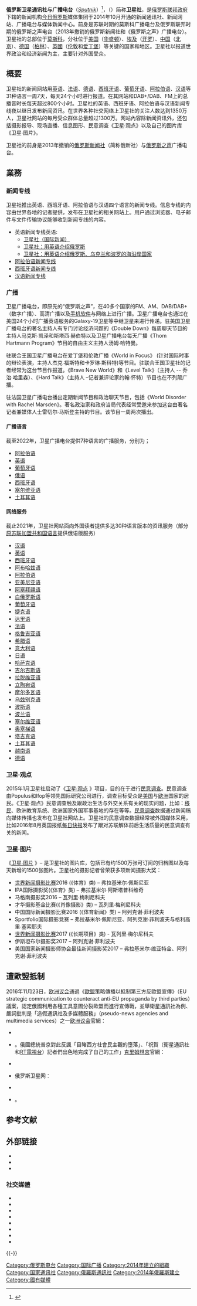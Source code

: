 {{noteTA|G1=IT}}
{{广播电台
| 電臺名稱         = 卫星通讯社与广播电台
| 原文名称         = {{lang|ru|Спутник}}{{ru}}<br />{{lang|en|Sputnik}}{{en}}
| 電臺圖片檔案     = Sputnik logo.svg
| 電臺圖片尺寸     = 
| 電臺圖片名稱     = 卫星通讯社社徽
| 通称             = 卫星社
| 缩写             = 
| 所屬國家         = {{RUS}}
| 總部所在         = 俄罗斯[[莫斯科|莫斯科]]祖博夫斯基大道4
| 播放地區         = 全球
| 停播             =
| 类型             = [[通讯社|通讯社]]、网络媒体、政府宣传电台、[[国际广播|国际广播]]电台
| 使用频段         = 调频、[[DAB|DAB]]、卫星、互联网
| 電臺口號         = Telling the Untold
| 隶属             = 
| 擁有者           = [[今日俄罗斯|今日俄罗斯]]
| 持股者           = 
| 前電臺名稱       = 莫斯科广播电台<br>[[俄罗斯之声|俄罗斯之声]]、[[俄罗斯新闻社|俄罗斯新闻社]]
| 被取代名稱       = 
| 集團同類電臺     = 
| 重播服務電臺     = 
| 電臺官方網站     = {{url|http://sputniknews.cn/}}<br>{{small|（中文）}}
| 備註             =
| 無線廣播收聽地區 = 
| 無線廣播頻道數01 = 
}}

'''俄罗斯卫星通讯社与广播电台'''（''[[史普尼克|Sputnik]]''）<ref>{{cite web |author= |url=http://sputniknews.cn/docs/about/index.html |title=关于我们 |website=俄罗斯卫星通讯社 |language= |date= |accessdate=2017-01-18 |archive-date=2020-12-05 |archive-url=https://web.archive.org/web/20201205195746/http://sputniknews.cn/docs/about/index.html |dead-url=no }}</ref>，（{{lang-en|Sputnik news agency & radio}}）简称'''卫星社'''，是[[俄罗斯联邦政府|俄罗斯联邦政府]]下辖的新闻机构[[今日俄罗斯|今日俄罗斯]]媒体集团于2014年10月开通的新闻通讯社、新闻网站、广播电台与媒体新闻中心。前身是苏联时期的莫斯科广播电台及俄罗斯联邦时期的俄罗斯之声电台（2013年撤销的俄罗斯新闻社和《俄罗斯之声》广播电台）。卫星社的总部位于[[莫斯科|莫斯科]]，分社位于[[美国|美国]]（[[华盛顿哥伦比亚特区|华盛顿]]）、[[埃及|埃及]]（[[开罗|开罗]]）、[[中华人民共和国|中国]]（[[北京|北京]]）、[[德国|德国]]（[[柏林|柏林]]）、[[英國|英國]]（[[伦敦|伦敦]]和[[爱丁堡|爱丁堡]]）等关键的国家和地区。卫星社以报道世界政治和经济新闻为主，主要针对外国受众。

==概要==
卫星社的新闻网站用[[英语|英语]]、[[法语|法语]]、[[德语|德语]]、[[西班牙语|西班牙语]]、[[葡萄牙语|葡萄牙语]]、[[阿拉伯语|阿拉伯语]]、[[汉语|汉语]]等31种语言一周7天，每天24个小时进行报道。在其网站和DAB+/DAB、FM上的总播音时长每天超过800个小时。卫星社的英语、西班牙语、阿拉伯语与汉语新闻专线夜以继日发布新闻资讯。在世界各种社交网络上卫星社的关注人数达到1350万人，卫星社网站的每月受众群体总量超过1300万。网站內容除新闻资讯外，还包括摄影报导、现场直播、信息图形、民意调查《卫星∙观点》以及自己的图片库《卫星∙图片》。

卫星社的前身是2013年撤销的[[俄罗斯新闻社|俄罗斯新闻社]]（简称俄新社）与[[俄罗斯之声|俄罗斯之声]]广播电台。

== 業務 ==
===新闻专线===
卫星社推出英语、西班牙语、阿拉伯语与汉语四个语言的新闻专线。信息专线的内容由世界各地的记者提供，发布在卫星社的相关网站上。用户通过浏览器、电子邮件与文件传输协议能够收到新闻专线的内容。
* 英语新闻专线英语:
** [https://sputniknews.com/docs/products/sns.html 卫星社（国际新闻）] {{Wayback|url=https://sputniknews.com/docs/products/sns.html |date=20201127195253 }}
** [https://sputniknews.com/docs/products/sns_rus.html 卫星社：用英语介绍俄罗斯] {{Wayback|url=https://sputniknews.com/docs/products/sns_rus.html |date=20201126103830 }}
** [https://sputniknews.com/docs/products/sns_rucb.html 卫星社：用英语介绍俄罗斯、乌克兰和波罗的海沿岸国家] {{Wayback|url=https://sputniknews.com/docs/products/sns_rucb.html |date=20201127154939 }}
* [https://sputniknews.com/docs/products/sns_arabic.html 阿拉伯语新闻专线] {{Wayback|url=https://sputniknews.com/docs/products/sns_arabic.html |date=20210213045347 }} 
* [https://sputniknews.com/docs/products/sns_spanish.html 西班牙语新闻专线] {{Wayback|url=https://sputniknews.com/docs/products/sns_spanish.html |date=20201126110711 }}
* [https://sputniknews.com/docs/products/sns_chinese.html 汉语新闻专线] {{Wayback|url=https://sputniknews.com/docs/products/sns_chinese.html |date=20201127235232 }}

===广播===
卫星广播电台，即原先的“俄罗斯之声”，在40多个国家的FM、AM、DAB/DAB+（数字广播）、高清广播以及[[手机软件|手机软件]]与网络上进行广播。卫星广播电台也通过在美国24个小时广播英语服务的Galaxy-19卫星等中继卫星来进行传递。驻美国卫星广播电台的著名主持人有专门讨论经济问题的《Double Down》每周聊天节目的主持人马克斯∙凯泽和斯塔西∙赫伯特以及卫星广播电台每天广播《Thom Hartmann Program》节目的自由主义主持人汤姆∙哈特曼。

驻联合王国卫星广播电台在爱丁堡和伦敦广播《World in Focus》 (针对国际时事的辩论表演，主持人杰克∙福斯特和卡罗琳∙斯科特)等节目。驻联合王国卫星社的记者经常为这台节目作报道。《Brave New World》和《Level Talk》（主持人 -- 乔治∙哈里森）、《Hard Talk》（主持人 –记者兼评论家约翰∙怀特）节目也在不列颠广播。

驻法国卫星广播电台播出定期新闻节目和政治聊天节目，包括《World Disorder with Rachel Marsden》。著名政治家和政府当局代表经常受邀来参加这台由著名记者兼媒体人士雷切尔∙马斯登主持的节目。该节目一周两次播出。
==== 广播语言 ====
截至2022年，卫星广播电台提供7种语言的广播服务，分别为；
* [[阿拉伯语|阿拉伯语]]
* [[英语|英语]]
* [[葡萄牙语|葡萄牙语]]
* [[俄语|俄语]]
* [[西班牙语|西班牙语]]
* [[塞尔维亚语|塞尔维亚语]]
* [[土耳其语|土耳其语]]

==== 网络服务 ====
截止2021年，卫星社网站面向外国读者提供多达30种语言版本的资讯服务（部分[[苏联加盟共和国|原苏联加盟共和国]][[苏联语言|语言]]提供俄语版服务）
{{Div col|cols=2}}
* [[汉语|汉语]]
* [[英语|英语]]
* [[西班牙语|西班牙语]]
* [[阿布哈兹语|阿布哈兹语]]
* [[阿拉伯语|阿拉伯语]]
* [[亚美尼亚语|亚美尼亚语]] 
* [[阿塞拜疆语|阿塞拜疆语]]
* [[白俄罗斯语|白俄罗斯语]]
* [[葡萄牙语|葡萄牙语]]
* [[捷克语|捷克语]]
* [[达里语|达里语]]
* [[法语|法语]]
* [[格鲁吉亚语|格鲁吉亚语]]
* [[希腊语|希腊语]]
* [[意大利语|意大利语]]
* [[日语|日语]]
* [[哈萨克语|哈萨克语]]
* [[吉尔吉斯语|吉尔吉斯语]]
* [[拉脱维亚语|拉脱维亚语]]
* [[立陶宛语|立陶宛语]]
* [[摩尔多瓦语|摩尔多瓦语]]
* [[乌兹别克语|乌兹别克语]]
* [[波斯语|波斯语]]
* [[波兰语|波兰语]]
* [[塞尔维亚语|塞尔维亚语]]
* [[奥塞梯语|奥塞梯语]]
* [[塔吉克语|塔吉克语]]
* [[土耳其语|土耳其语]]
* [[越南语|越南语]]
* [[德语|德语]]
{{Div col end}}

===卫星∙观点===
2015年1月卫星社启动了《[http://sputniknews.cn/trend/sputnik_polls_china/ 卫星∙观点] {{Wayback|url=http://sputniknews.cn/trend/sputnik_polls_china/ |date=20190502155016 }}》项目，目的在于进行[[民意调查|民意调查]]。民意调查由Populus和Ifop等领先国际研究公司进行，调查目标受众是[[美国|美国]]与[[欧洲|欧洲]]国家的居民。《卫星∙观点》民意调查触及跟政治生活与外交关系有关的现实问题，比如：[[移民|移民]]、欧洲教育系统、欧洲国家外国军事基地的存在等等。[[民意调查|民意调查]]数据通过新闻稿向媒体传播也发布在卫星社网站上。卫星社的民意调查数据经常被外国媒体采用，比如2016年8月英国报纸[[每日快报|每日快报]]发布了跟对苏联解体前后生活质量的民意调查有关的新闻。

===卫星∙图片===
《[http://sputnikimages.com/ 卫星∙图片] {{Wayback|url=http://sputnikimages.com/ |date=20210117030856 }}》– 是卫星社的图片库，包括已有约1500万张可订阅的归档图以及每天新增的1500张图片。卫星社的摄影记者曾荣获多项新闻摄影大奖：

* [[世界新闻摄影比赛|世界新闻摄影比赛]]2016 (《体育》类) – 弗拉基米尔∙佩斯尼亚
* IPA国际摄影奖(《体育》类) – 弗拉基米尔∙阿斯塔普科维奇
* 马格南摄影奖2016 – 瓦列里∙梅利尼科夫
* 才华摄影基金比赛(《肖像摄影》类) – 瓦列里∙梅利尼科夫
* 中国国际新闻摄影比赛2016 (《体育新闻》类) – 阿列克谢∙菲利波夫
* Sportfolio国际摄影竞赛 – 弗拉基米尔∙佩斯尼亚、阿列克谢∙菲利波夫与格利高里∙塞索耶夫
* [[世界新闻摄影比赛|世界新闻摄影比赛]]2017 (《长期项目》类) - 瓦列里∙梅尔尼科夫
* 伊斯坦布尔摄影奖2017 – 阿列克谢∙菲利波夫
* 美国国家新闻摄影师协会最佳新闻摄影奖2017 – 弗拉基米尔∙维亚特金、阿列克谢∙菲利波夫

== 遭歐盟抵制 ==
2016年11月23日，[[欧洲议会|欧洲议会]]通過《[[欧洲联盟|歐盟]]策略傳播以抵制第三方反歐盟宣傳》（EU strategic communication to counteract anti-EU propaganda by third parties）議案，認定俄國利用各種工具意圖分裂歐盟而進行宣傳戰，並舉衛星通訊社為例、嚴詞批判是「造假通訊社及多媒體服務」（pseudo-news agencies and multimedia services）之一<ref>[[欧洲议会|欧洲议会]]官網：
*{{cite web |author= |url=http://www.europarl.europa.eu/sides/getDoc.do?type=TA&reference=P8-TA-2016-0441&language=EN&ring=A8-2016-0290 |script-title=en:EU strategic communication to counteract anti-EU propaganda by third parties |website= |language= |date=2016-11-23 |accessdate= |archive-date=2017-02-20 |archive-url=https://web.archive.org/web/20170220172746/http://www.europarl.europa.eu/sides/getDoc.do?type=TA&reference=P8-TA-2016-0441&language=EN&ring=A8-2016-0290 |dead-url=no }}
*{{Cite pressrelease|url=http://www.europarl.europa.eu/news/en/news-room/20161118IPR51718/meps-sound-alarm-on-anti-eu-propaganda-from-russia-and-islamist-terrorist-groups|script-title=en:MEPs sound alarm on anti-EU propaganda from Russia and Islamist terrorist groups|publisher=|date=2016-11-23|archiveurl=https://web.archive.org/web/20170217235446/http://www.europarl.europa.eu/news/en/news-room/20161118IPR51718/meps-sound-alarm-on-anti-eu-propaganda-from-russia-and-islamist-terrorist-groups|archivedate=2017-02-17|accessdate=|language=|deadurl=no}}</ref>。俄國總統普京對此反諷「目睹西方社會民主觀的墮落」、「祝賀（衛星通訊社和[[RT電視台|RT電視台]]）記者們出色地完成了自己的工作」<ref name=kremlin>[[克里姆林宫|克里姆林宫]]官網：
*{{Cite press release |url=http://kremlin.ru/events/president/news/53317 |script-title=ru: Ответы на вопросы журналистов |publisher= |date=2016-11-23 |archiveurl=https://web.archive.org/web/20170220173719/http://kremlin.ru/events/president/news/53317 |archivedate=2017-02-20 |accessdate= |language= |deadurl=no }}
*{{Cite press release |url=http://en.kremlin.ru/events/president/news/53317 |script-title=en: Answers to journalists' questions |publisher= |date=2016-11-23 |archiveurl=https://web.archive.org/web/20170220174531/http://en.kremlin.ru/events/president/news/53317 |archivedate=2017-02-20 |accessdate= |language= |deadurl=no }}</ref><ref>俄罗斯卫星网：
*{{cite news|title='They Keep Trying to "Teach" Us Democracy', But Bans Aren't The Way - Putin|url=https://sputniknews.com/russia/201611231047753678-putin-eu-russia-media/|date=2016-11-23|accessdate=|agency=|archiveurl=https://web.archive.org/web/20170221005834/https://sputniknews.com/russia/201611231047753678-putin-eu-russia-media/|archivedate=2017-02-21|language=|deadurl=no}}
*{{cite web |author= |url=http://sputniknews.cn/russia/201611241021240402/ |title=普京就欧洲议会决议案：我要祝贺RT电视台和卫星通讯社的记者们 |website= |language= |date=2016-11-24 |accessdate= |archive-date=2017-02-20 |archive-url=https://web.archive.org/web/20170220172448/http://sputniknews.cn/russia/201611241021240402/ |dead-url=no }}</ref>。

== 参考文献 ==
{{Reflist|2}}

== 外部链接 ==
*{{official|https://sputniknews.com}}{{en}}
*{{official|https://sputniknews.cn}}{{zh-cn}}
*{{official|https://radiosputnik.ria.ru|俄罗斯卫星广播电台}}{{ru}}
===社交媒體===
*{{sinaweibo|2181597154}}{{zh-cn}}
*{{Facebook|sputniknews.cn}}{{zh-tw}}
*{{Facebook|SputnikNews}}{{en}}
*{{twitter|SputnikInt}}{{en}}
*{{Instagram|sputnik_news}}{{en}}
*{{YouTube|custom=SputnikInternational}}{{en}}
*{{TikTok | sputnik_news | 俄罗斯卫星通讯社 }}{{en}}
*{{URL|https://odysee.com/@SputnikInternational:c|俄罗斯卫星通讯社在odysee的頻道}}{{en}}

{{-}}
{{国际广播电台}}

[[Category:俄罗斯电台|Category:俄罗斯电台]]
[[Category:国际广播|Category:国际广播]]
[[Category:2014年建立的組織|Category:2014年建立的組織]]
[[Category:国家通讯社|Category:国家通讯社]]
[[Category:俄羅斯通訊社|Category:俄羅斯通訊社]]
[[Category:2014年俄羅斯建立|Category:2014年俄羅斯建立]]
[[Category:國有媒體|Category:國有媒體]]